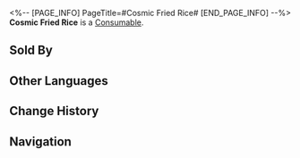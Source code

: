 <%-- [PAGE_INFO]
PageTitle=#Cosmic Fried Rice#
[END_PAGE_INFO] --%>
{{Item Infobox
|id          = 401003
|image       = Item Cosmic Fried Rice.png
|type        = Consumable
|invCategory = Consumables
|rarity      = 2
|effect      = Upon use, immediately heals a single ally by 24% of their Max HP plus 300 extra HP.
|description = Golden brown fried rice that is appealing to the eye and the stomach.
|source1     = [[Omni-Synthesizer]]
|source2     = [[Vending Machine]]
}}
{{Description|''"All the chefs will tell you that fried rice has more to it than what appears on the surface."''}}
'''Cosmic Fried Rice''' is a [[Consumable]].

==Sold By==
{{Shop Availability}}

==Other Languages==
{{Other Languages
|en   = Cosmic Fried Rice
|zhs  = 大宇宙炒饭
|zht  = 大宇宙炒飯
|ja   = 大宇宙チャーハン
|ko   = 대우주 볶음밥
|es   = Arroz frito cósmico
|fr   = Riz frit cosmique
|ru   = Космический жареный рис
|th   = Cosmic Fried Rice
|vi   = Cơm Chiên Đại Vũ Trụ
|de   = Kosmischer Bratreis
|id   = Cosmic Fried Rice
|pt   = Arroz Frito Cósmico
}}

==Change History==
{{Change History|2.0}}

==Navigation==
{{Consumable Navbox}}